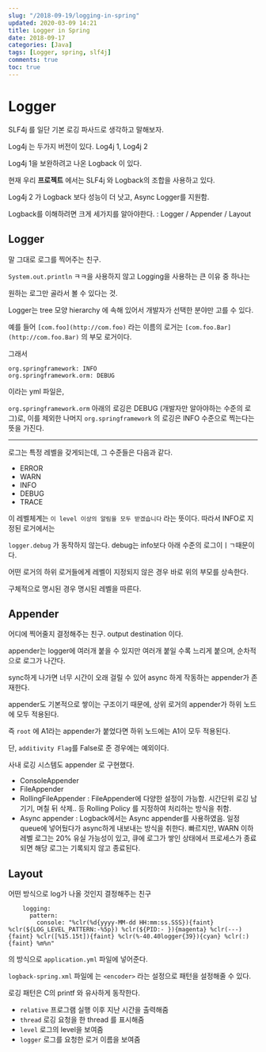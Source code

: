 ```yaml
---
slug: "/2018-09-19/logging-in-spring"
updated: 2020-03-09 14:21
title: Logger in Spring
date: 2018-09-17
categories: [Java]
tags: [Logger, spring, slf4j]
comments: true
toc: true
---
```

# Logger

SLF4j 를 일단 기본 로깅 파사드로 생각하고 말해보자.

Log4j 는 두가지 버전이 있다. Log4j 1, Log4j 2

Log4j 1을 보완하려고 나온 Logback 이 있다.

현재 우리 **프로젝트** 에서는 SLF4j 와 Logback의 조합을 사용하고 있다.

Log4j 2 가 Logback 보다 성능이 더 낫고, Async Logger를 지원함.

Logback를 이해하려면 크게 세가지를 알아야한다. : Logger / Appender / Layout

## Logger

말 그대로 로그를 찍어주는 친구.

`System.out.println` ㅋㅋ을 사용하지 않고  Logging을 사용하는 큰 이유 중 하나는

원하는 로그만 골라서 볼 수 있다는 것.

Logger는 tree 모양 hierarchy 에 속해 있어서 개발자가 선택한 분야만 고를 수 있다.

예를 들어 `[com.foo](http://com.foo)` 라는 이름의 로거는 `[com.foo.Bar](http://com.foo.Bar)` 의 부모 로거이다.

그래서

    org.springframework: INFO
    org.springframework.orm: DEBUG

이라는 yml 파일은,

`org.springframework.orm` 아래의 로깅은 DEBUG (개발자만 알아야하는 수준의 로그)로, 이를 제외한 나머지 `org.springframework` 의 로깅은 INFO  수준으로 찍는다는 뜻을 가진다.

---

로그는 특정 레벨을 갖게되는데, 그 수준들은 다음과 같다.

- ERROR
- WARN
- INFO
- DEBUG
- TRACE

이 레벨체계는 `이 level 이상의 알림을 모두 받겠습니다` 라는 뜻이다. 따라서 INFO로 지정된 로거에서는

`logger.debug` 가 동작하지 않는다. debug는 info보다 아래 수준의 로그이ㅣㄱ때문이다.

어떤 로거의 하위 로거들에게 레벨이 지정되지 않은 경우 바로 위의 부모를 상속한다.

구체적으로 명시된 경우 명시된 레벨을 따른다.

## Appender

어디에 찍어줄지 결정해주는 친구. output destination 이다.

appender는 logger에 여러개 붙을 수 있지만 여러개 붙일 수록 느리게 붙으며, 순차적으로 로그가 나간다.

sync하게 나가면 너무 시간이 오래 걸릴 수 있어 async 하게 작동하는 appender가 존재한다.

appender도 기본적으로 쌓이는 구조이기 때문에, 상위 로거의 appender가 하위 노드에 모두 적용된다.

즉 `root` 에 A1라는 appender가 붙었다면 하위 노드에는 A1이 모두 적용된다.

단, `additivity Flag`를  False로 준 경우에는 예외이다.

사내 로깅 시스템도 appender 로 구현했다.

- ConsoleAppender
- FileAppender
- RollingFileAppender : FileAppender에 다양한 설정이 가능함. 시간단위 로깅 남기기, 며칠 뒤 삭제.. 등 Rolling Policy 를 지정하여 처리하는 방식을 취함.
- Async appender : Logback에서는 Async appender를 사용하였음. 일정 queue에 넣어뒀다가 async하게 내보내는 방식을 취한다. 빠르지만, WARN 이하 레벨 로그는 20% 유실 가능성이 있고, 큐에 로그가 쌓인 상태에서 프로세스가 종료되면 해당 로그는 기록되지 않고 종료된다.

## Layout

어떤 방식으로 log가 나올 것인지 결정해주는 친구
```
    logging:
      pattern:
        console: "%clr(%d{yyyy-MM-dd HH:mm:ss.SSS}){faint} %clr(${LOG_LEVEL_PATTERN:-%5p}) %clr(${PID:- }){magenta} %clr(---){faint} %clr([%15.15t]){faint} %clr(%-40.40logger{39}){cyan} %clr(:){faint} %m%n"
```
의 방식으로 `application.yml` 파일에 넣어준다.

`logback-spring.xml` 파일에 는 `<encoder>` 라는 설정으로 패턴을 설정해줄 수 있다.

로깅 패턴은 C의 printf 와 유사하게 동작한다.

- `relative` 프로그램 실행 이후 지난 시간을 출력해줌
- `thread` 로깅 요청을 한 thread 를 표시해줌
- `level` 로그의 level을 보여줌
- `logger` 로그를 요청한 로거 이름을 보여줌
